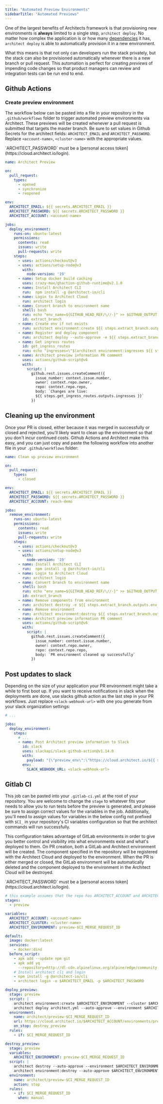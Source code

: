```yaml
---
title: "Automated Preview Environments"
sidebarTitle: "Automated Previews"
---
```


One of the largest benefits of Architects framework is that provisioning new
environments is **always** limited to a single step, `architect deploy`. No
matter how complex the application is or how many
[dependencies](/components/dependencies) it has, `architect deploy` is able to
automatically provision it in a new environment.

What this means is that not only can developers run the stack privately, but the
stack can also be provisioned automatically whenever there is a new branch or
pull request. This automation is perfect for creating _previews_ of impending
code changes so that product managers can review and integration tests can be
run end to end.

## Github Actions

### Create preview environment

The workflow below can be pasted into a file in your repository in the `.github/workflows` folder to trigger automated preview environments via Architect. These previews will be created whenever a pull request is submitted that targets the master branch. Be sure to set values in Github Secrets for the architect fields: `ARCHITECT_EMAIL` and `ARCHITECT_PASSWORD`. Replace `<account-name>`, `<cluster-name>` with the appropriate values. 

<Warning>
  `ARCHITECT_PASSWORD` must be a [personal access
  token](https://cloud.architect.io/login).
</Warning>

```yaml
name: Architect Preview

on:
  pull_request:
    types:
      - opened
      - synchronize
      - reopened

env:
  ARCHITECT_EMAIL: ${{ secrets.ARCHITECT_EMAIL }}
  ARCHITECT_PASSWORD: ${{ secrets.ARCHITECT_PASSWORD }}
  ARCHITECT_ACCOUNT: <account-name>

jobs:
  deploy_environment:
    runs-on: ubuntu-latest
    permissions:
      contents: read
      issues: write
      pull-requests: write
    steps:
      - uses: actions/checkout@v3
      - uses: actions/setup-node@v3
        with:
          node-version: '19'
      - name: Setup docker build caching
        uses: crazy-max/ghaction-github-runtime@v2.1.0
      - name: Install Architect CLI
        run:  npm install -g @architect-io/cli
      - name: Login to Architect Cloud
        run: architect login
      - name: Convert branch to environment name
        shell: bash
        run: echo "env_name=${GITHUB_HEAD_REF/\//-}" >> $GITHUB_OUTPUT
        id: extract_branch
      - name: Create env if not exists
        run: architect environment:create ${{ steps.extract_branch.outputs.env_name }} --cluster <cluster-name>
      - name: Register and deploy component
        run: architect deploy --auto-approve -e ${{ steps.extract_branch.outputs.env_name }} ./architect.yml
      - name: Get ingress routes
        id: get_ingress_routes
        run: echo "ingresses=\"$(architect environment:ingresses ${{ steps.extract_branch.outputs.env_name }})\"" >> $GITHUB_OUTPUT
      - name: Architect preview information PR comment
        uses: actions/github-script@v6
        with:
          script: |
            github.rest.issues.createComment({
              issue_number: context.issue.number,
              owner: context.repo.owner,
              repo: context.repo.repo,
              body: `Changes are live:
              ${{ steps.get_ingress_routes.outputs.ingresses }}`
            })
```

## Cleaning up the environment

Once your PR is closed, either because it was merged in successfully or closed and rejected, you'll likely want to clean up the environment so that you don't incur continued costs. Github Actions and Architect make this easy, and you can just copy and paste the following workflow into another file in your `.github/workflows` folder:

```yaml
name: Clean up preview environment

on:
  pull_request:
    types:
      - closed

env:
  ARCHITECT_EMAIL: ${{ secrets.ARCHITECT_EMAIL }}
  ARCHITECT_PASSWORD: ${{ secrets.ARCHITECT_PASSWORD }}
  ARCHITECT_ACCOUNT: reach-demo

jobs:
  remove_environment:
    runs-on: ubuntu-latest
    permissions:
      contents: read
      issues: write
      pull-requests: write
    steps:
      - uses: actions/checkout@v3
      - uses: actions/setup-node@v3
        with:
          node-version: '19'
      - name: Install Architect CLI
        run:  npm install -g @architect-io/cli
      - name: Login to Architect Cloud
        run: architect login
      - name: Convert branch to environment name
        shell: bash
        run: echo "env_name=${GITHUB_HEAD_REF/\//-}" >> $GITHUB_OUTPUT
        id: extract_branch
      - name: Remove components from environment
        run: architect destroy -e ${{ steps.extract_branch.outputs.env_name }} --auto-approve
      - name: Remove environment
        run: architect environment:destroy ${{ steps.extract_branch.outputs.env_name }} --auto-approve
      - name: Architect preview information PR comment
        uses: actions/github-script@v6
        with:
          script: |
            github.rest.issues.createComment({
              issue_number: context.issue.number,
              owner: context.repo.owner,
              repo: context.repo.repo,
              body: `PR environment cleaned up successfully`
            })
```

## Post updates to slack

Depending on the size of your application your PR environment might take a while to first boot up. If you want to receive notifications in slack when the deployments are done, use slacks github action as the last step in your PR workflows. Just replace `<slack-webhook-url>` with one you generate from your slack organization settings:

```yaml
# ...

jobs:
  deploy_environment:
    steps:
      # ...
      - name: Post Architect preview information to Slack
        id: slack
        uses: slackapi/slack-github-action@v1.14.0
        with:
          payload: "{\"preview_env\":\"https://cloud.architect.io/${{ secrets.ARCHITECT_ACCOUNT }}/environments/${{ steps.extract_branch.outputs.env_name }}\",\"app_endpoints\":\"${{ steps.get_ingress_routes.outputs.ingresses }}\"}"
        env:
          SLACK_WEBHOOK_URL: <slack-webhook-url>
```

## Gitlab CI

This job can be pasted into your `.gitlab-ci.yml` at the root of your
repository. You are welcome to change the `stage` to whatever fits your needs to
allow you to run tests before the preview is generated, and please be sure to
assign correct values for the variables in the job. Additionally, you'll need to
assign values for variables in the below config not prefixed with `$CI_` in your
repository's CI variables configuration so that the architect commands will run
successfully.

This configuration takes advantage of GitLab environments in order to give you
better control and visibility into what environments exist and what's deployed
to them. On PR creation, both a GitLab and Architect environment will be
created. The component specified in the repository will be registered with the
Architect Cloud and deployed to the environment. When the PR is either merged or
closed, the GitLab environment will be automatically deleted and the component
deployed to the environment in the Architect Cloud will be destroyed.

<Warning>
  `ARCHITECT_PASSWORD` must be a [personal access
  token](https://cloud.architect.io/login).
</Warning>

```yaml
# this example assumes that the repo has ARCHITECT_ACCOUNT and ARCHITECT_CLUSTER set as CI/CD variables
stages:
  - preview

variables:
  ARCHITECT_ACCOUNT: <account-name>
  ARCHITECT_CLUSTER: <cluster-name>
  ARCHITECT_ENVIRONMENT: preview-$CI_MERGE_REQUEST_ID

default:
  image: docker:latest
  services:
    - docker:dind
  before_script:
    - apk add --update npm git
    - apk add yq
      --repository=http://dl-cdn.alpinelinux.org/alpine/edge/community
    # Install architect cli and login
    - npm install -g @architect-io/cli
    - architect login -e $ARCHITECT_EMAIL -p $ARCHITECT_PASSWORD

deploy_preview:
  stage: preview
  script: |
    architect environment:create $ARCHITECT_ENVIRONMENT --cluster $ARCHITECT_CLUSTER
    architect deploy architect.yml --auto-approve --environment $ARCHITECT_ENVIRONMENT
  environment:
    name: architect/preview-$CI_MERGE_REQUEST_ID
    url: https://cloud.architect.io/$ARCHITECT_ACCOUNT/environments/preview-$CI_MERGE_REQUEST_ID/
    on_stop: destroy_preview
  rules:
    - if: $CI_MERGE_REQUEST_ID

destroy_preview:
  stage: preview
  variables:
    ARCHITECT_ENVIRONMENT: preview-$CI_MERGE_REQUEST_ID
  script: |
    architect destroy --auto-approve --environment $ARCHITECT_ENVIRONMENT
    architect environment:destroy --auto-approve $ARCHITECT_ENVIRONMENT
  environment:
    name: architect/preview-$CI_MERGE_REQUEST_ID
    action: stop
  rules:
    - if: $CI_MERGE_REQUEST_ID
      when: manual
```
